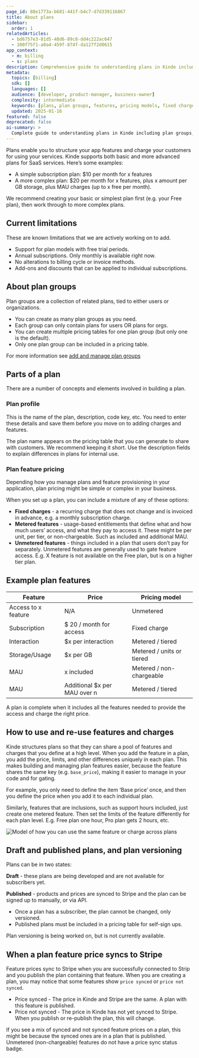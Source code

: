 ```yaml
---
page_id: 88e1773a-b681-441f-b4c7-d7d339116867
title: About plans
sidebar:
  order: 1
relatedArticles:
  - bd6757e3-81d5-48d6-89c8-dd4c222ac647
  - 100f75f1-a0a4-459f-874f-da127f2d0615
app_context:
  - m: billing
  - s: plans
description: Comprehensive guide to understanding plans in Kinde including plan groups, features, pricing models, and plan lifecycle management.
metadata:
  topics: [billing]
  sdk: []
  languages: []
  audience: [developer, product-manager, business-owner]
  complexity: intermediate
  keywords: [plans, plan groups, features, pricing models, fixed charges, metered features, unmetered features, plan versioning]
  updated: 2025-01-16
featured: false
deprecated: false
ai-summary: >
  Complete guide to understanding plans in Kinde including plan groups, features, pricing models, and plan lifecycle.
---
```


Plans enable you to structure your app features and charge your customers for using your services. Kinde supports both basic and more advanced plans for SaaS services. Here’s some examples:

- A simple subscription plan: $10 per month for x features
- A more complex plan: $20 per month for x features, plus x amount per GB storage, plus MAU charges (up to x free per month).

We recommend creating your basic or simplest plan first (e.g. your Free plan), then work through to more complex plans.

## Current limitations

These are known limitations that we are actively working on to add.

- Support for plan models with free trial periods.
- Annual subscriptions. Only monthly is available right now.
- No alterations to billing cycle or invoice methods.
- Add-ons and discounts that can be applied to individual subscriptions.

## About plan groups

Plan groups are a collection of related plans, tied to either users or organizations. 

- You can create as many plan groups as you need. 
- Each group can only contain plans for users OR plans for orgs.
- You can create multiple pricing tables for one plan group (but only one is the default). 
- Only one plan group can be included in a pricing table.

For more information see [add and manage plan groups](/billing/manage-plans/add-manage-plan-groups/)

## Parts of a plan

There are a number of concepts and elements involved in building a plan.

### Plan profile

This is the name of the plan, description, code key, etc. You need to enter these details and save them before you move on to adding charges and features.

The plan name appears on the pricing table that you can generate to share with customers. We recommend keeping it short. Use the description fields to explain differences in plans for internal use.

### Plan feature pricing

Depending how you manage plans and feature provisioning in your application, plan pricing might be simple or complex in your business.

When you set up a plan, you can include a mixture of any of these options:

- **Fixed charges** - a recurring charge that does not change and is invoiced in advance, e.g. a monthly subscription charge.
- **Metered features** - usage-based entitlements that define what and how much users’ access, and what they pay to access it. These might be per unit, per tier, or non-chargeable. Such as included and additional MAU.
- **Unmetered features** - things included in a plan that users don’t pay for separately. Unmetered features are generally used to gate feature access. E.g. X feature is not available on the Free plan, but is on a higher tier plan.

## Example plan features

| Feature             | Price                        | Pricing model             |
| ------------------- | ---------------------------- | ------------------------- |
| Access to x feature | N/A                          | Unmetered                 |
| Subscription        | $ 20 / month for access      | Fixed charge              |
| Interaction         | $x per interaction           | Metered / tiered          |
| Storage/Usage       | $x per GB                    | Metered / units or tiered |
| MAU                 | x included                   | Metered / non-chargeable  |
| MAU                 | Additional $x per MAU over n | Metered / tiered          |

A plan is complete when it includes all the features needed to provide the access and charge the right price.

## How to use and re-use features and charges

Kinde structures plans so that they can share a pool of features and charges that you define at a high level. When you add the feature in a plan, you add the price, limits, and other differences uniquely in each plan. This makes building and managing plan features easier, because the feature shares the same key (e.g. `base_price`), making it easier to manage in your code and for gating.

For example, you only need to define the item ‘Base price’ once, and then you define the price when you add it to each individual plan.

Similarly, features that are inclusions, such as support hours included, just create one metered feature. Then set the limits of the feature differently for each plan level. E.g. Free plan one hour, Pro plan gets 2 hours, etc. 

![Model of how you can use the same feature or charge across plans](https://imagedelivery.net/skPPZTHzSlcslvHjesZQcQ/190e7ba8-ba26-4fb6-57b4-a4d6b9fec700/public)

## Draft and published plans, and plan versioning

Plans can be in two states:

**Draft** - these plans are being developed and are not available for subscribers yet.

**Published** - products and prices are synced to Stripe and the plan can be signed up to manually, or via API.

- Once a plan has a subscriber, the plan cannot be changed, only versioned.
- Published plans must be included in a pricing table for self-sign ups.

Plan versioning is being worked on, but is not currently available.

## When a plan feature price syncs to Stripe

Feature prices sync to Stripe when you are successfully connected to Strip and you publish the plan containing that feature. When you are creating a plan, you may notice that some features show `price synced` or `price not synced`.

- Price synced - The price in Kinde and Stripe are the same. A plan with this feature is published.
- Price not synced - The price in Kinde has not yet synced to Stripe. When you publish or re-publish the plan, this will change.

If you see a mix of synced and not synced feature prices on a plan, this might be because the synced ones are in a plan that is published.
Unmetered (non-chargeable) features do not have a price sync status badge.
